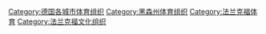 [[Category:德国各城市体育组织|Category:德国各城市体育组织]]
[[Category:黑森州体育组织|Category:黑森州体育组织]]
[[Category:法兰克福体育|Category:法兰克福体育]]
[[Category:法兰克福文化组织|Category:法兰克福文化组织]]